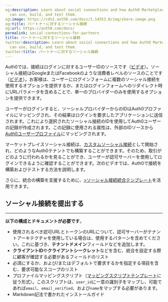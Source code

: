 ```yaml
---
og:description: Learn about social connections and how Auth0 Marketplace partners
  can use, build, and test them.
og:image: https://cdn2.auth0.com/docs/1.14553.0/img/share-image.png
og:title: パートナーに対するソーシャル接続
og:url: https://auth0.com/docs/
permalink: social-connections-for-partners
title: パートナーに対するソーシャル接続
twitter:description: Learn about social connections and how Auth0 Marketplace partners
  can use, build, and test them.
twitter:title: パートナーに対するソーシャル接続
---
```


Auth0では、接続はログインに対するユーザーIDのソースです（[ビデオ](https://auth0-1.wistia.com/medias/tet170a1vt)）。ソーシャル接続はGoogleまたはFacebookのような消費者レベルのソースのことです（[ビデオ](https://auth0-1.wistia.com/medias/5kshjcduya)）。お客様は、ユーザーにログインフォームに複数のソーシャル接続を使用するオプションを提供するか、またはログインフォームへのリダイレクト時にURLパラメータを含めることで、単一のプロバイダーのみを使用するオプションを提供できます。

ユーザーがログインすると、ソーシャルプロバイダーからのIDはAuth0プロファイルにマッピングされ、その結果はログインを要求したアプリケーションに送信されます。これにより選択されたソーシャル接続のIDを使用してAuth0ユーザーの記録が作成されます。この記録に使用される属性は、外部のIDソースから[Auth0ユーザープロファイル](/users/user-profiles/normalized-user-profiles)にマッピングされます。

マーケットプレイスソーシャル接続は、[カスタムソーシャル接続](/oauth2)として開始され、どのようなAuth0テナントでも構築することができます。そのため、取引がどのように行われるかを見ることができ、ユーザーが認可サーバーを使用してログインできるように確認することができます。次のビデオでは、Auth0で接続を構築およびテストする方法を説明します。



さらに、統合の構築を支援するために、[>ソーシャル接続統合テンプレート](https://github.com/auth0-marketplace/TEMPLATE-social-connection)を活用できます。

## ソーシャル接続を提出する

****

**以下の構成とドキュメントが必要です**。

* 使用されるべき認可URLとトークンのURLについて、認可サーバーがテナントアーキテクチャを使用している場合は、使用するパターンを含めてください。これに基づき、**テナントドメイン**フィールドなどを追加します。
* **クライアントID**や**クライアントシークレット**などを含む、統合を設定する際に顧客が確認する必要があるフィールドのリスト
* 必須にするか、および/またはデフォルトで要求するかを指定する項目を含む、要求可能なスコープのリスト
* プロファイルマッピングスクリプト（[マッピングスクリプトテンプレート](https://gist.github.com/joshcanhelp/26e1fc3581d2ced737c4f50a694ea10f)に従う形式）。このスクリプトは、`user_id`に一意の識別子をマップし、可能であれば`email`、`email_verified`、および`name`をマップする必要があります。
* Markdown記法で書かれたインストールガイド